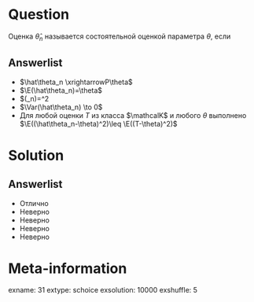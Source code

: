 Question
========
  Оценка  $\hat\theta_n$ называется состоятельной оценкой параметра $\theta$, если

Answerlist
----------
*  $\hat\theta_n \xrightarrowP\theta$
*  $\E(\hat\theta_n)=\theta$
*  $\Var(\hat\theta_n)=\frac\sigma^2
*  $\Var(\hat\theta_n) \to 0$
*  Для любой оценки $T$ из класса $\mathcalK$ и любого $\theta$ выполнено $\E((\hat\theta_n-\theta)^2)\leq \E((T-\theta)^2)$

Solution
========

Answerlist
----------
*  Отлично
*  Неверно
*  Неверно
*  Неверно
*  Неверно

Meta-information
================
exname: 31
extype: schoice
exsolution: 10000
exshuffle: 5
